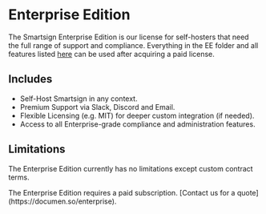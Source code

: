 
# Enterprise Edition

The Smartsign Enterprise Edition is our license for self-hosters that need the full range of support and compliance. Everything in the EE folder and all features listed [here](https://github.com/documenso/documenso/blob/main/packages/ee/FEATURES) can be used after acquiring a paid license.

## Includes

- Self-Host Smartsign in any context.
- Premium Support via Slack, Discord and Email.
- Flexible Licensing (e.g. MIT) for deeper custom integration (if needed).
- Access to all Enterprise-grade compliance and administration features.

## Limitations

The Enterprise Edition currently has no limitations except custom contract terms.

<Callout type="info">
  The Enterprise Edition requires a paid subscription. [Contact us for a
  quote](https://documen.so/enterprise).
</Callout>
